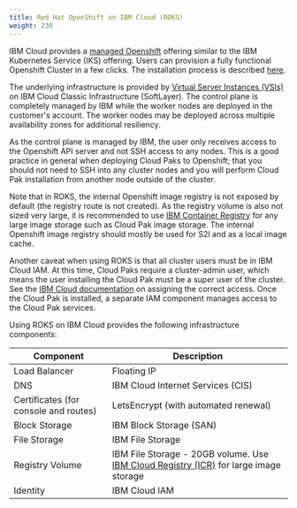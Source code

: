 ```yaml
---
title: Red Hat OpenShift on IBM Cloud (ROKS)
weight: 230
---
```


IBM Cloud provides a 
[managed Openshift](https://www.ibm.com/cloud/openshift) offering similar to 
the IBM Kubernetes Service (IKS) offering.  Users can provision a fully 
functional Openshift Cluster in a few clicks. The installation process is 
described [here](https://cloud.ibm.com/docs/openshift?topic=openshift-getting-started).

The underlying infrastructure is provided by 
[Virtual Server Instances (VSIs)](https://www.ibm.com/cloud/virtual-servers) 
on IBM Cloud Classic Infrastructure (SoftLayer).  The control plane is completely 
managed by IBM while the worker nodes are deployed in the customer's account. 
The worker nodes may be deployed across multiple availability zones for 
additional resiliency.  

As the control plane is managed by IBM, the user only receives access to the 
Openshift API server and not SSH access to any nodes.  This is a good practice 
in general when deploying Cloud Paks to Openshift; that you should not need to 
SSH into any cluster nodes and you will perform Cloud Pak installation from 
another node outside of the cluster.

Note that in ROKS, the internal Openshift image registry is not exposed by 
default (the registry route is not created).  As the registry volume is also 
not sized very large, it is recommended to use 
[IBM Container Registry](https://www.ibm.com/cloud/container-registry) for any 
large image storage such as Cloud Pak image storage.  The internal Openshift 
image registry should mostly be used for S2I and as a local image cache.

Another caveat when using ROKS is that all cluster users must be in IBM Cloud 
IAM.  At this time, Cloud Paks require a cluster-admin user, which means the 
user installing the Cloud Pak must be a super user of the cluster.  See the
[IBM Cloud documentation](https://cloud.ibm.com/docs/openshift?topic=openshift-users) 
on assigning the correct access.  Once the Cloud Pak is installed, a separate 
IAM component manages access to the Cloud Pak services.

Using ROKS on IBM Cloud provides the following infrastructure components:

|Component|Description|
|-|-|
|Load Balancer|Floating IP|
|DNS|IBM Cloud Internet Services (CIS)|
|Certificates (for console and routes)|LetsEncrypt (with automated renewal)|
|Block Storage|IBM Block Storage (SAN)|
|File Storage|IBM File Storage|
|Registry Volume|IBM File Storage - 20GB volume.  Use [IBM Cloud Registry (ICR)](https://www.ibm.com/cloud/container-registry) for large image storage|
|Identity|IBM Cloud IAM|

